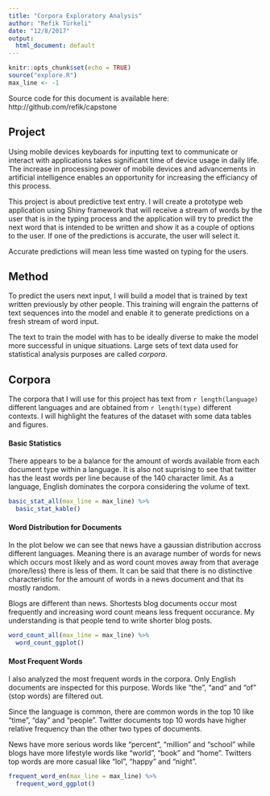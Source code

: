 ```yaml
---
title: "Corpora Exploratory Analysis"
author: "Refik Türkeli"
date: "12/8/2017"
output:
  html_document: default
---
```


```r
knitr::opts_chunk$set(echo = TRUE)
source("explore.R")
max_line <- -1
```

Source code for this document is available here: http://github.com/refik/capstone

## Project

Using mobile devices keyboards for inputting text to communicate or interact 
with applications takes significant time of device usage in daily life. The 
increase in processing power of mobile devices and advancements in artificial 
intelligence enables an opportunity for increasing the efficiancy of this 
process.

This project is about predictive text entry. I will create a prototype web
application using Shiny framework that will receive a stream of words by the 
user that is in the typing process and the application will try to predict
the next word that is intended to be written and show it as a couple of options
to the user. If one of the predictions is accurate, the user will select it. 

Accurate predictions will mean less time wasted on typing for the users. 

## Method

To predict the users next input, I will build a model that is trained by
text written previously by other people. This training will engrain the patterns
of text sequences into the model and enable it to generate predictions on a 
fresh stream of word input. 

The text to train the model with has to be ideally diverse to make the model
more successful in unique situations. Large sets of text data used for 
statistical analysis purposes are called *corpora*. 

## Corpora

The corpora that I will use for this project has text from `r length(language)` 
different languages and are obtained from `r length(type)` different contexts. 
I will highlight the features of the dataset with some data tables and figures.


#### Basic Statistics

There appears to be a balance for the amount of words available from each 
document type within a language. It is also not suprising to see that twitter
has the least words per line because of the 140 character limit. As a language,
English dominates the corpora considering the volume of text.

```r
basic_stat_all(max_line = max_line) %>%
  basic_stat_kable()
```

#### Word Distribution for Documents

In the plot below we can see that news have a gaussian distribution accross
different languages. Meaning there is an avarage number of words for news 
which occurs most likely and as word count moves away from that average (more/less) 
there is less of them. It can be said that there is no distinctive 
characteristic for the amount of words in a news document and that its mostly random.

Blogs are different than news. Shortests blog documents occur most frequently
and increasing word count means less frequent occurance. My understanding is 
that people tend to write shorter blog posts.

```r
word_count_all(max_line = max_line) %>%
  word_count_ggplot()
```

#### Most Frequent Words

I also analyzed the most frequent words in the corpora. Only English documents
are inspected for this purpose. Words like "the", "and" and "of" (stop words)
are filtered out.

Since the language is common, there are common words in the top 10 like "time",
"day" and "people". Twitter documents top 10 words have higher relative 
frequency than the other two types of documents. 

News have more serious words like "percent", "million" and "school" while
blogs have more lifestyle words like "world", "book" and "home". Twitters top 
words are more casual like "lol", "happy" and "night".

```r
frequent_word_en(max_line = max_line) %>% 
  frequent_word_ggplot()
```

